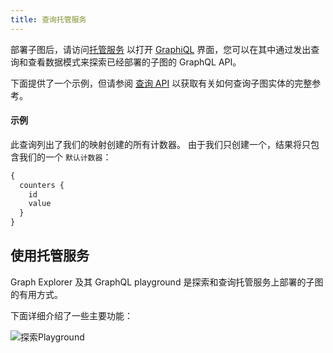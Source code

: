 ```yaml
---
title: 查询托管服务
---
```


部署子图后，请访问[托管服务](https://thegraph.com/hosted-service/) 以打开 [GraphiQL](https://github.com/graphql/graphiql) 界面，您可以在其中通过发出查询和查看数据模式来探索已经部署的子图的 GraphQL API。

下面提供了一个示例，但请参阅 [查询 API](/querying/graphql-api) 以获取有关如何查询子图实体的完整参考。

#### 示例

此查询列出了我们的映射创建的所有计数器。 由于我们只创建一个，结果将只包含我们的一个 `默认计数器`：

```graphql
{
  counters {
    id
    value
  }
}
```

## 使用托管服务

Graph Explorer 及其 GraphQL playground 是探索和查询托管服务上部署的子图的有用方式。

下面详细介绍了一些主要功能：

![探索Playground](/img/explorer-playground.png)
